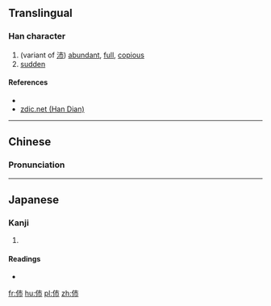 ==Translingual==

===Han character===
{{Han char|rn=9|rad=人|as=04|sn=6|four=2522<sub>7</sub>|canj=人十月 (OJB)|ids=⿰[[亻]][[巿]]}}

# (variant of [[沛]]) [[abundant]], [[full]], [[copious]]
# [[sudden]]

====References====
* {{Han ref|kx=0095.070|dkj=00424|dj=0201.080|hdz=10119.010|uh=4F02|ud=20226|bh=C9B5|bd=51637}}
*[http://www.zdic.net/zd/zi/ZdicE4ZdicBCZdic82.htm zdic.net (Han Dian)]

----

==Chinese==
{{zh-hanzi-box|[[伂]]}}

===Pronunciation===
{{zh-pron
|m=pèi
|c=
|mc=y
|oc=y
|ma=
|cat=a
}}

----

==Japanese==

===Kanji===
{{ja-kanji|grade=|rs=人04}}

# {{defn|lang=ja|sort=人04}}

====Readings====
* {{ja-readings|on=[[はい]] (hai)|kun=}}

[[fr:伂]]
[[hu:伂]]
[[pl:伂]]
[[zh:伂]]
